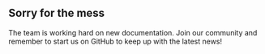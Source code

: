 ## Sorry for the mess
The team is working hard on new documentation. Join our community and remember to start us on GitHub to keep up with the latest news!